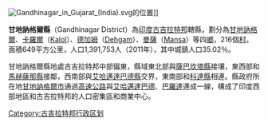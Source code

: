 {{Link style|time=2015-12-12T03:12:30+00:00}}
{{noteTA
|1=zh-cn:艾哈迈达巴德; zh-hk:阿美達巴德;zh-tw:亞美達巴德;
|2=zh-cn:甘地讷格尔; zh-tw:甘地納加;
|3=zh-cn:古吉拉特; zh-tw:古加拉特;
}}
[[File:Gandhinagar_in_Gujarat_(India).svg|thumb]]的位置]]

'''甘地訥格爾縣'''（Gandhinagar District）為[[印度|印度]][[古吉拉特邦|古吉拉特邦]]轄縣，劃分為[[甘地訥格爾|甘地訥格爾]]、[[卡羅爾|卡羅爾]]（[[:en:Kalol|Kalol]]）、[[德加姆|德加姆]]（[[:en:Dehgam|Dehgam]]）、[[曼薩|曼薩]]（[[:en:Mansa|Mansa]]）等四[[鄉(南亞)|鄉]]，216個[[村|村]]。面積649平方公里，人口1,391,753人（2011年），其中城鎮人口35.02％。

甘地訥格爾縣地處古吉拉特邦中部偏東，縣域東北部與[[薩巴坎塔縣|薩巴坎塔縣]]接壤，東西部和[[馬赫薩那縣|馬赫薩那縣]]接鄰，西南部與[[艾哈邁達巴德縣|艾哈邁達巴德縣]]交界，東南部和[[科達縣|科達縣]]相連。縣政府所在地[[甘地訥格爾|甘地訥格爾市]]通過[[高速公路|高速公路]]與[[艾哈邁達巴德|艾哈邁達巴德]]、[[巴羅達|巴羅達]]連成一線，構成了印度西部地區和古吉拉特邦的人口密集區和商業中心。

[[Category:古吉拉特邦行政区划|Category:古吉拉特邦行政区划]]
{{India-geo-stub}}
{{Gujarat}}